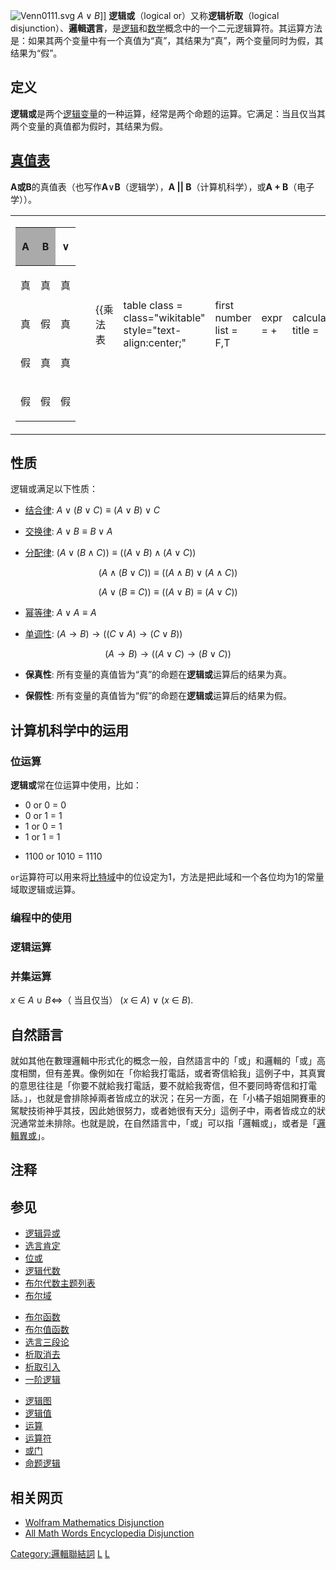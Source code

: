 [[File:Venn0111.svg|thumb]] <math>A \lor B</math>]]
'''逻辑或'''（logical or）又称'''逻辑析取'''（logical disjunction）、'''邏輯選言'''，是[[逻辑|逻辑]]和[[数学|数学]]概念中的一个二元逻辑算符。其运算方法是：如果其两个变量中有一个真值为“真”，其结果为“真”，两个变量同时为假，其结果为“假”。

== 定义 ==
'''逻辑或'''是两个[[逻辑变量|逻辑变量]]的一种运算，经常是两个命题的运算。它满足：当且仅当其两个变量的真值都为假时，其结果为假。

== [[真值表|真值表]] ==
'''A或B'''的真值表（也写作'''A'''<math>\lor</math>'''B'''（逻辑学），'''A || B'''（计算机科学），或'''A + B'''（电子学））。

{|
|
{| border="1" cellpadding="1" cellspacing="0" style="text-align:center;"
|+
! style="width:35px;background:#aaaaaa;" | A
! style="width:35px;background:#aaaaaa;" | B
! style="width:35px" | ∨
|-
| 真  || 真  || 真
|-
| 真  || 假  || 真
|-
| 假  || 真  || 真
|-
| 假  || 假  || 假
|}
|
|
{{乘法表
| table class = class="wikitable" style="text-align:center;"
| first number list = F,T
| expr = {{{left}}} + {{{right}}}
| calculate title = {{unicode|∨}}
| expr = {{{left}}} ∨ {{{right}}}
| number css = css
| number class = boolean
}}
|}

== 性质 ==
逻辑或满足以下性质：

* [[结合律|结合律]]: <math>A \lor (B \lor C) \equiv (A \lor B) \lor C </math>

* [[交换律|交换律]]: <math>A \lor  B \equiv B \lor A </math>

* [[分配律|分配律]]: <math>(A \lor (B \land C)) \equiv ((A \lor B) \land (A \lor C))</math>
:::<math>(A \land (B \lor C)) \equiv ((A \land B) \lor (A \land C))</math>
:::<math>(A \lor (B \equiv C)) \equiv ((A \lor B) \equiv (A \lor C))</math>

* [[幂等律|幂等律]]: <math>A \lor A \equiv A </math>

* [[单调性|单调性]]: <math>(A \rightarrow B) \rightarrow ((C \lor A) \rightarrow (C \lor B))</math>
:::<math>(A \rightarrow B) \rightarrow ((A \lor C) \rightarrow (B \lor C))</math>

* '''保真性''': 所有变量的真值皆为“真”的命题在'''逻辑或'''运算后的结果为真。

* '''保假性''': 所有变量的真值皆为“假”的命题在'''逻辑或'''运算后的结果为假。

== 计算机科学中的运用 ==
=== 位运算 ===

'''逻辑或'''常在位运算中使用，比如：

* 0 or 0 = 0
* 0 or 1 = 1
* 1 or 0 = 1
* 1 or 1 = 1

* 1100 or 1010 = 1110

<code>or</code>运算符可以用来将[[比特域|比特域]]中的位设定为1，方法是把此域和一个各位均为1的常量域取逻辑或运算。

=== 编程中的使用 ===
===逻辑运算===
<!-- Many languages distinguish between bitwise and logical disjunction by providing two distinct operators; in languages following C, bitwise disjunction is performed with the single pipe (<code>|</code>) and logical disjunction with the double pipe (<code>||</code>) operators.

Logical disjunction is usually [[Short-circuit_evaluation|short-circuited]]; that is, if the first (left) operand evaluates to <code>true</code> then the second (right) operand is not evaluated.  The logical disjunction operator thus usually constitutes a [[sequence_point|sequence point]].

Although in most languages the type of a logical disjunction expression is boolean and thus can only have the value <code>true</code> or <code>false</code>, in some (such as [[Python_programming_language|Python]] and [[JavaScript|JavaScript]]) the logical disjunction operator returns one of its operands; the first operand if it evaluates to a true value, and the second operand otherwise. -->

=== 并集运算 ===
''x'' ∈ ''A'' ∪ ''B''⇔（ 当且仅当） (''x'' ∈ ''A'') ∨ (''x'' ∈ ''B'').

==自然語言==
就如其他在數理邏輯中形式化的概念一般，自然語言中的「或」和邏輯的「或」高度相關，但有差異。像例如在「你給我打電話，或者寄信給我」這例子中，其真實的意思往往是「你要不就給我打電話，要不就給我寄信，但不要同時寄信和打電話。」，也就是會排除掉兩者皆成立的狀況；在另一方面，在「小橘子姐姐開賽車的駕駛技術神乎其技，因此她很努力，或者她很有天分」這例子中，兩者皆成立的狀況通常並未排除。也就是說，在自然語言中，「或」可以指「邏輯或」，或者是「[[邏輯異或|邏輯異或]]」。

== 注释 ==
<!-- * [[Boole|Boole]], closely following analogy with ordinary mathematics, premised, as a necessary condition to the definition of "x + y", that x and y were mutually exclusive.  [[Jevons|Jevons]], and practically all mathematical logicians after him, advocated, on various grounds, the definition of "logical addition" in a form which does not necessitate mutual exclusiveness. -->

== 参见 ==
{{col-begin}}
{{col-break}}
* [[逻辑异或|逻辑异或]]
* [[选言肯定|选言肯定]]
* [[位运算|位或]]
* [[逻辑代数|逻辑代数]]
* [[布尔代数主题列表|布尔代数主题列表]]
* [[布尔域|布尔域]]
{{col-break}}
* [[布尔函数|布尔函数]]
* [[布尔值函数|布尔值函数]]
* [[选言三段论|选言三段论]]
* [[析取消去|析取消去]]
* [[析取引入|析取引入]]
* [[一阶逻辑|一阶逻辑]]
{{col-break}}
* [[逻辑图|逻辑图]]
* [[逻辑值|逻辑值]]
* [[运算|运算]]
* [[运算符|运算符]]
* [[或门|或门]]
* [[命题逻辑|命题逻辑]]
{{col-end}}

== 相关网页 ==
* [http://mathworld.wolfram.com/Disjunction.html Wolfram Mathematics Disjunction]
* [http://www.allmathwords.org/en/d/disjunction.html All Math Words Encyclopedia Disjunction]
{{逻辑联结词}}

[[Category:邏輯聯結詞|Category:邏輯聯結詞]]
[[Category:布尔代数|L]]
[[Category:二元運算|L]]